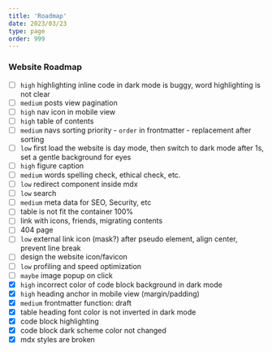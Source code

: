 ```yaml
---
title: 'Roadmap'
date: 2023/03/23
type: page
order: 999
---
```


### Website Roadmap

-   [ ] `high` highlighting inline code in dark mode is buggy, word highlighting is not clear
-   [ ] `medium` posts view pagination
-   [ ] `high` nav icon in mobile view
-   [ ] `high` table of contents
-   [ ] `medium` navs sorting priority - `order` in frontmatter - replacement after sorting
-   [ ] `low` first load the website is day mode, then switch to dark mode after 1s, set a gentle background for eyes
-   [ ] `high` figure caption
-   [ ] `medium` words spelling check, ethical check, etc.
-   [ ] `low` redirect component inside mdx
-   [ ] `low` search
-   [ ] `medium` meta data for SEO, Security, etc
-   [ ] table is not fit the container 100%
-   [ ] link with icons, friends, migrating contents
-   [ ] 404 page
-   [ ] `low` external link icon (mask?) after pseudo element, align center, prevent line break
-   [ ] design the website icon/favicon
-   [ ] `low` profiling and speed optimization
-   [ ] `maybe` image popup on click
-   [x] `high` incorrect color of code block background in dark mode
-   [x] `high` heading anchor in mobile view (margin/padding)
-   [x] `medium` frontmatter function: draft
-   [x] table heading font color is not inverted in dark mode
-   [x] code block highlighting
-   [x] code block dark scheme color not changed
-   [x] mdx styles are broken
